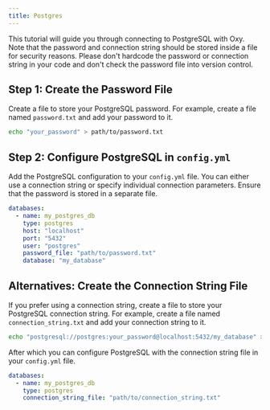 ```yaml
---
title: Postgres
---
```



This tutorial will guide you through connecting to PostgreSQL with Oxy. Note that the password and connection string should be stored inside a file for security reasons. Please don't hardcode the password or connection string in your code and don't check the password file into version control.

## Step 1: Create the Password File

Create a file to store your PostgreSQL password. For example, create a file named `password.txt` and add your password to it.

```sh
echo "your_password" > path/to/password.txt
```

## Step 2: Configure PostgreSQL in `config.yml`

Add the PostgreSQL configuration to your `config.yml` file. You can either use a connection string or specify individual connection parameters. Ensure that the password is stored in a separate file.

```yaml
databases:
  - name: my_postgres_db
    type: postgres
    host: "localhost"
    port: "5432"
    user: "postgres"
    password_file: "path/to/password.txt"
    database: "my_database"
```

## Alternatives: Create the Connection String File

If you prefer using a connection string, create a file to store your PostgreSQL connection string. For example, create a file named `connection_string.txt` and add your connection string to it.

```sh
echo "postgresql://postgres:your_password@localhost:5432/my_database" > path/to/connection_string.txt
```

After which you can configure PostgreSQL with the connection string file in your `config.yml` file.

```yaml
databases:
  - name: my_postgres_db
    type: postgres
    connection_string_file: "path/to/connection_string.txt"
```
